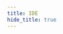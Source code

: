 ```yaml
---
title: IDE
hide_title: true
---
```



<FeatureIcon src={ide} title="IDE" />
<LinkList
  data={[
    {
      title: "Visual Studio Code",
      link: "/docs/ide/visual-studio-code",
      src: visualStudioCode,
    },
  ]}
/>
